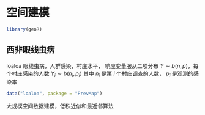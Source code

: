 # 空间建模 {#chap:spatial-modeling}

```r
library(geoR)
```

## 西非眼线虫病 {#sec:cameroon-eyeworm}

loaloa 眼线虫病，人群感染，村庄水平， 响应变量服从二项分布 $Y \sim b(n,p)$，每个村庄感染的人数 $Y_i \sim b(n_i, p_i)$ 其中 $n_i$ 是第 $i$ 个村庄调查的人数， $p_i$ 是观测的感染率

```r
data("loaloa", package = "PrevMap")
```

大规模空间数据建模，低秩近似和最近邻算法
